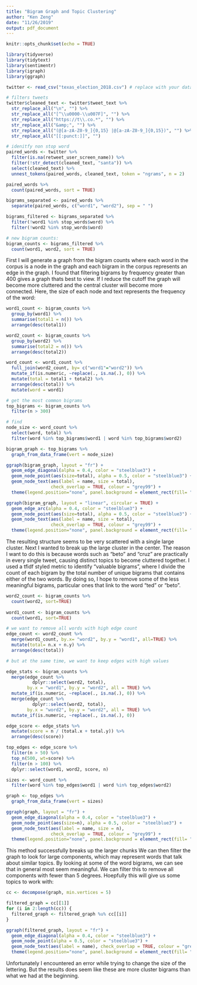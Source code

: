 ```yaml
---
title: "Bigram Graph and Topic Clustering"
author: "Ken Zeng"
date: "11/26/2019"
output: pdf_document
---
```


```r
knitr::opts_chunk$set(echo = TRUE)
```



```r

library(tidyverse)
library(tidytext)
library(sentimentr)
library(igraph)
library(ggraph)

twitter <- read_csv("texas_election_2018.csv") # replace with your dataset 

# filters tweets
twitter$cleaned_text <- twitter$tweet_text %>%
  str_replace_all("\n", "") %>%
  str_replace_all("[^\\u0000-\\u007F]", "") %>%
  str_replace_all("https://t\\.co.*", "") %>%
  str_replace_all("&amp;", "") %>%
  str_replace_all("(@[a-zA-Z0-9_]{0,15} |@[a-zA-Z0-9_]{0,15})", "") %>% 
  str_replace_all("[[:punct:]]", "") 

# idenitfy non stop word 
paired_words <- twitter %>%
  filter(is.na(retweet_user_screen_name)) %>% 
  filter(!str_detect(cleaned_text, "santa")) %>%
  select(cleaned_text) %>%
  unnest_tokens(paired_words, cleaned_text, token = "ngrams", n = 2)

paired_words %>%
  count(paired_words, sort = TRUE)

bigrams_separated <- paired_words %>%
  separate(paired_words, c("word1", "word2"), sep = " ")

bigrams_filtered <- bigrams_separated %>%
  filter(!word1 %in% stop_words$word) %>%
  filter(!word2 %in% stop_words$word)

# new bigram counts:
bigram_counts <- bigrams_filtered %>% 
  count(word1, word2, sort = TRUE)
```

First I will generate a graph from the bigram counts where each word in the corpus is a node in the graph and each bigram in the corpus represents an edge in the graph. I found that filtering bigrams by frequency greater than 400 gives a graph thats best to view. If I reduce the cutoff the graph will become more cluttered and the central cluster will become more connected. Here, the size of each node and text represents the frequency of the word:

```r
word1_count <- bigram_counts %>% 
  group_by(word1) %>% 
  summarise(total1 = n()) %>%
  arrange(desc(total1))

word2_count <- bigram_counts %>% 
  group_by(word2) %>% 
  summarise(total2 = n()) %>% 
  arrange(desc(total2))

word_count <- word1_count %>% 
  full_join(word2_count, by= c("word1"="word2")) %>% 
  mutate_if(is.numeric, ~replace(., is.na(.), 0)) %>% 
  mutate(total = total1 + total2) %>% 
  arrange(desc(total)) %>% 
  mutate(word = word1)

# get the most common bigrams
top_bigrams <- bigram_counts %>% 
  filter(n > 300) 

# find 
node_size <- word_count %>% 
  select(word, total) %>% 
  filter(word %in% top_bigrams$word1 | word %in% top_bigrams$word2) 

bigram_graph <- top_bigrams %>%
  graph_from_data_frame(vert = node_size) 

ggraph(bigram_graph, layout = "fr") +
  geom_edge_diagonal(alpha = 0.4, color = "steelblue3") +
  geom_node_point(aes(size=total), alpha = 0.5, color = "steelblue3") + 
  geom_node_text(aes(label = name, size = total), 
                 check_overlap = TRUE, colour = "grey99") + 
  theme(legend.position="none", panel.background = element_rect(fill= "grey0"))

ggraph(bigram_graph, layout = "linear", circular = TRUE) +
  geom_edge_arc(alpha = 0.4, color = "steelblue3") +
  geom_node_point(aes(size=total), alpha = 0.5, color = "steelblue3") + 
  geom_node_text(aes(label = name, size = total), 
                 check_overlap = TRUE, colour = "grey99") + 
  theme(legend.position="none", panel.background = element_rect(fill= "grey0"))
```

The resulting structure seems to be very scattered with a single large cluster. Next I wanted to break up the large cluster in the center. The reason I want to do this is because words such as "beto" and "cruz" are practically in every single tweet, causing distinct topics to become cluttered together. I used a tfidf styled metric to identify "valuable bigrams", where I divide the count of each bigram by the total number of unique bigrams that contains either of the two words. By doing so, I hope to remove some of the less meaningful bigrams, particular ones that link to the word "ted" or "beto". 

```r
word2_count <- bigram_counts %>% 
  count(word2, sort=TRUE)
  
word1_count <- bigram_counts %>% 
  count(word1, sort=TRUE) 

# we want to remove all words with high edge count 
edge_count <- word2_count %>% 
  merge(word1_count, by.x= "word2", by.y = "word1", all=TRUE) %>% 
  mutate(total= n.x + n.y) %>% 
  arrange(desc(total))

# but at the same time, we want to keep edges with high values

edge_stats <- bigram_counts %>% 
  merge(edge_count %>% 
          dplyr::select(word2, total), 
        by.x = "word1", by.y = "word2", all = TRUE) %>% 
  mutate_if(is.numeric, ~replace(., is.na(.), 0)) %>% 
  merge(edge_count %>% 
          dplyr::select(word2, total), 
        by.x = "word2", by.y = "word2", all = TRUE) %>% 
  mutate_if(is.numeric, ~replace(., is.na(.), 0))

edge_score <- edge_stats %>% 
  mutate(score = n / (total.x + total.y)) %>%
  arrange(desc(score)) 
```

```r
top_edges <- edge_score %>% 
  filter(n > 50) %>% 
  top_n(500, wt=score) %>% 
  filter(n > 100) %>% 
  dplyr::select(word1, word2, score, n) 

sizes <- word_count %>% 
  filter(word %in% top_edges$word1 | word %in% top_edges$word2) 

graph <- top_edges %>% 
  graph_from_data_frame(vert = sizes) 

ggraph(graph, layout = "fr") +
  geom_edge_diagonal(alpha = 0.4, color = "steelblue3") +
  geom_node_point(aes(size=n), alpha = 0.5, color = "steelblue3") + 
  geom_node_text(aes(label = name, size = n), 
                 check_overlap = TRUE, colour = "grey99") + 
  theme(legend.position="none", panel.background = element_rect(fill= "grey0"))

```

This method successfully breaks up the larger chunks We can then filter the graph to look for large components, which may represent words that talk about similar topics. By looking at some of the word bigrams, we can see that in general most seem meaningful. We can filter this to remove all components with fewer than 5 degrees. Hoepfully this will give us some topics to work with:

```r
cc <- decompose(graph, min.vertices = 5)

filtered_graph = cc[[1]]
for (i in 2:length(cc)) {
  filtered_graph <- filtered_graph %u% cc[[i]]
}

ggraph(filtered_graph, layout = "fr") +
  geom_edge_diagonal(alpha = 0.4, color = "steelblue3") +
  geom_node_point(alpha = 0.5, color = "steelblue3") + 
  geom_node_text(aes(label = name), check_overlap = TRUE, colour = "grey99") + 
  theme(legend.position="none", panel.background = element_rect(fill= "grey0"))

```

Unfortunately I encountered an error while trying to change the size of the lettering. But the results does seem like these are more cluster bigrams than what we had at the beginning.  







